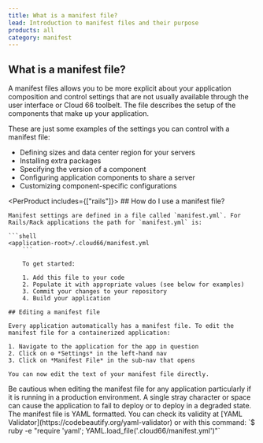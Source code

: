 ```yaml
---
title: What is a manifest file?
lead: Introduction to manifest files and their purpose
products: all
category: manifest
---
```


## What is a manifest file?

A manifest files allows you to be more explicit about your application composition and control settings that are not usually available through the user interface or Cloud 66 toolbelt. The file describes the setup of the components that make up your application.

These are just some examples of the settings you can control with a manifest file:

- Defining sizes and data center region for your servers
- Installing extra packages
- Specifying the version of a component
- Configuring application components to share a server
- Customizing component-specific configurations

<PerProduct includes={["rails"]}>
    ## How do I use a manifest file?

    Manifest settings are defined in a file called `manifest.yml`. For Rails/Rack applications the path for `manifest.yml` is:

    ```shell
    <application-root>/.cloud66/manifest.yml
        ```

        To get started:

        1. Add this file to your code
        2. Populate it with appropriate values (see below for examples)
        3. Commit your changes to your repository
        4. Build your application

</PerProduct>
<PerProduct includes={["deploy"]}>

    ## Editing a manifest file

    Every application automatically has a manifest file. To edit the manifest file for a containerized application:

    1. Navigate to the application for the app in question
    2. Click on ⚙️ *Settings* in the left-hand nav
    3. Click on *Manifest File* in the sub-nav that opens

    You can now edit the text of your manifest file directly.

</PerProduct>

<Callout type="warning" title="Take care when editing">
    Be cautious when editing the manifest file for any application particularly if it is running in a production environment. A single stray character or space can cause the application to fail to deploy or to deploy in a degraded state.
</Callout>

<Callout type="info" title="Is your yaml valid?">
    The manifest file is YAML formatted. You can check its validity at [YAML Validator](https://codebeautify.org/yaml-validator) or with this command:
    `$ ruby -e "require 'yaml'; YAML.load_file('.cloud66/manifest.yml')"`
</Callout>
